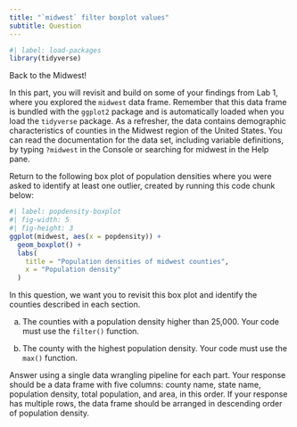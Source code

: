 ```yaml
---
title: "`midwest` filter boxplot values"
subtitle: Question
---
```


```r
#| label: load-packages
library(tidyverse)
```

Back to the Midwest!

In this part, you will revisit and build on some of your findings from Lab 1, where you explored the `midwest` data frame. Remember that this data frame is bundled with the `ggplot2` package and is automatically loaded when you load the `tidyverse` package. As a refresher, the data contains demographic characteristics of counties in the Midwest region of the United States. You can read the documentation for the data set, including variable definitions, by typing `?midwest` in the Console or searching for midwest in the Help pane.

Return to the following box plot of population densities where you were asked to identify at least one outlier, created by running this code chunk below: 

```r
#| label: popdensity-boxplot
#| fig-width: 5
#| fig-height: 3
ggplot(midwest, aes(x = popdensity)) +
  geom_boxplot() +
  labs(
    title = "Population densities of midwest counties",
    x = "Population density"
  )
```

In this question, we want you to revisit this box plot and identify the counties described in each section.

a. The counties with a population density higher than 25,000. Your code must use the `filter()` function.

b. The county with the highest population density. Your code must use the `max()` function.

Answer using a single data wrangling pipeline for each part. Your response should be a data frame with five columns: county name, state name, population density, total population, and area, in this order. If your response has multiple rows, the data frame should be arranged in descending order of population density.
